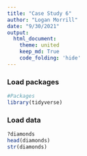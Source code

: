 ```yaml
---
title: "Case Study 6"
author: "Logan Morrill"
date: "9/30/2021"
output: 
  html_document:
    theme: united
    keep_md: True
    code_folding: 'hide'
---
```


### Load packages
```r
#Packages
library(tidyverse)
```
### Load data
```r
?diamonds
head(diamonds)
str(diamonds)
```
